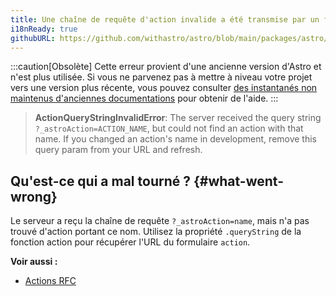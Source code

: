 ```yaml
---
title: Une chaîne de requête d'action invalide a été transmise par un formulaire.
i18nReady: true
githubURL: https://github.com/withastro/astro/blob/main/packages/astro/src/core/errors/errors-data.ts
---
```


:::caution[Obsolète]
Cette erreur provient d'une ancienne version d'Astro et n'est plus utilisée. Si vous ne parvenez pas à mettre à niveau votre projet vers une version plus récente, vous pouvez consulter [des instantanés non maintenus d'anciennes documentations](/fr/upgrade-astro/#older-docs-unmaintained) pour obtenir de l'aide.
:::

> **ActionQueryStringInvalidError**: The server received the query string `?_astroAction=ACTION_NAME`, but could not find an action with that name. If you changed an action's name in development, remove this query param from your URL and refresh.

## Qu'est-ce qui a mal tourné ? \{#what-went-wrong\}
Le serveur a reçu la chaîne de requête `?_astroAction=name`, mais n'a pas trouvé d'action portant ce nom. Utilisez la propriété `.queryString` de la fonction action pour récupérer l'URL du formulaire `action`.

**Voir aussi :**
-  [Actions RFC](https://github.com/withastro/roadmap/blob/actions/proposals/0046-actions.md)
